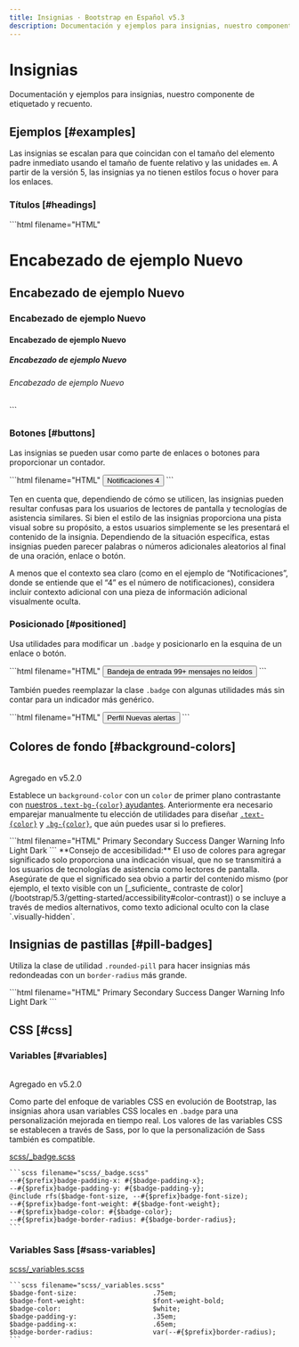 ```yaml
---
title: Insignias · Bootstrap en Español v5.3
description: Documentación y ejemplos para insignias, nuestro componente de etiquetado y recuento.
---
```


# Insignias

Documentación y ejemplos para insignias, nuestro componente de etiquetado y recuento.

<MainBanner />

Ejemplos [#examples]
---------------------

Las insignias se escalan para que coincidan con el tamaño del elemento padre inmediato usando el tamaño de fuente relativo y las unidades `em`. A partir de la versión 5, las insignias ya no tienen estilos focus o hover para los enlaces.

### Títulos [#headings]

<DemoIframe path="/demos/bootstrap/5.3/components/badge/examples.html">
    ```html filename="HTML"
    <h1>Encabezado de ejemplo <span class="badge bg-secondary">Nuevo</span></h1>
    <h2>Encabezado de ejemplo <span class="badge bg-secondary">Nuevo</span></h2>
    <h3>Encabezado de ejemplo <span class="badge bg-secondary">Nuevo</span></h3>
    <h4>Encabezado de ejemplo <span class="badge bg-secondary">Nuevo</span></h4>
    <h5>Encabezado de ejemplo <span class="badge bg-secondary">Nuevo</span></h5>
    <h6>Encabezado de ejemplo <span class="badge bg-secondary">Nuevo</span></h6>
    ```
</DemoIframe>

### Botones [#buttons]

Las insignias se pueden usar como parte de enlaces o botones para proporcionar un contador.

<DemoIframe path="/demos/bootstrap/5.3/components/badge/buttons.html">
    ```html filename="HTML"
    <button type="button" class="btn btn-primary">
        Notificaciones <span class="badge text-bg-secondary">4</span>
    </button>
    ```
</DemoIframe>

Ten en cuenta que, dependiendo de cómo se utilicen, las insignias pueden resultar confusas para los usuarios de lectores de pantalla y tecnologías de asistencia similares. Si bien el estilo de las insignias proporciona una pista visual sobre su propósito, a estos usuarios simplemente se les presentará el contenido de la insignia. Dependiendo de la situación específica, estas insignias pueden parecer palabras o números adicionales aleatorios al final de una oración, enlace o botón.

A menos que el contexto sea claro (como en el ejemplo de “Notificaciones”, donde se entiende que el “4” es el número de notificaciones), considera incluir contexto adicional con una pieza de información adicional visualmente oculta.

### Posicionado [#positioned]

Usa utilidades para modificar un `.badge` y posicionarlo en la esquina de un enlace o botón.

<DemoIframe path="/demos/bootstrap/5.3/components/badge/positioned-1.html">
    ```html filename="HTML"
    <button type="button" class="btn btn-primary position-relative">
        Bandeja de entrada
        <span class="position-absolute top-0 start-100 translate-middle badge rounded-pill bg-danger">
            99+
            <span class="visually-hidden">mensajes no leídos</span>
        </span>
    </button>
    ```
</DemoIframe>

También puedes reemplazar la clase `.badge` con algunas utilidades más sin contar para un indicador más genérico.

<DemoIframe path="/demos/bootstrap/5.3/components/badge/positioned-2.html">
    ```html filename="HTML"
    <button type="button" class="btn btn-primary position-relative">
        Perfil
        <span
            class="position-absolute top-0 start-100 translate-middle p-2 bg-danger border border-light rounded-circle">
            <span class="visually-hidden">Nuevas alertas</span>
        </span>
    </button>
    ```
</DemoIframe>

Colores de fondo [#background-colors]
--------------------------------------

<br/>
<span className="py-1 px-3 text-green-700 border border-green-700 rounded-md">Agregado en v5.2.0</span>

Establece un `background-color` con un `color` de primer plano contrastante con [nuestros `.text-bg-{color}` ayudantes](/bootstrap/5.3/helpers/color-background/). Anteriormente era necesario emparejar manualmente tu elección de utilidades para diseñar [`.text-{color}`](/bootstrap/5.3/utilities/colors/) y [`.bg-{color}`](/bootstrap/5.3/utilities/background/), que aún puedes usar si lo prefieres.

<ContentSuggestion />

<DemoIframe path="/demos/bootstrap/5.3/components/badge/background-colors.html">
    ```html filename="HTML"
    <span class="badge text-bg-primary">Primary</span>
    <span class="badge text-bg-secondary">Secondary</span>
    <span class="badge text-bg-success">Success</span>
    <span class="badge text-bg-danger">Danger</span>
    <span class="badge text-bg-warning">Warning</span>
    <span class="badge text-bg-info">Info</span>
    <span class="badge text-bg-light">Light</span>
    <span class="badge text-bg-dark">Dark</span>
    ```
</DemoIframe>

<Callout type="info" emoji="">
**Consejo de accesibilidad:** El uso de colores para agregar significado solo proporciona una indicación visual, que no se transmitirá a los usuarios de tecnologías de asistencia como lectores de pantalla. Asegúrate de que el significado sea obvio a partir del contenido mismo (por ejemplo, el texto visible con un [_suficiente_ contraste de color](/bootstrap/5.3/getting-started/accessibility#color-contrast)) o se incluye a través de medios alternativos, como texto adicional oculto con la clase `.visually-hidden`.
</Callout>

Insignias de pastillas [#pill-badges]
--------------------------------------

Utiliza la clase de utilidad `.rounded-pill` para hacer insignias más redondeadas con un `border-radius` más grande.

<DemoIframe path="/demos/bootstrap/5.3/components/badge/pill-badges.html">
    ```html filename="HTML"
    <span class="badge rounded-pill text-bg-primary">Primary</span>
    <span class="badge rounded-pill text-bg-secondary">Secondary</span>
    <span class="badge rounded-pill text-bg-success">Success</span>
    <span class="badge rounded-pill text-bg-danger">Danger</span>
    <span class="badge rounded-pill text-bg-warning">Warning</span>
    <span class="badge rounded-pill text-bg-info">Info</span>
    <span class="badge rounded-pill text-bg-light">Light</span>
    <span class="badge rounded-pill text-bg-dark">Dark</span>
    ```
</DemoIframe>

CSS [#css]
-----------

### Variables [#variables]

<br/>
<span className="py-1 px-3 text-green-700 border border-green-700 rounded-md">Agregado en v5.2.0</span>

Como parte del enfoque de variables CSS en evolución de Bootstrap, las insignias ahora usan variables CSS locales en `.badge` para una personalización mejorada en tiempo real. Los valores de las variables CSS se establecen a través de Sass, por lo que la personalización de Sass también es compatible.

[scss/_badge.scss](https://github.com/twbs/bootstrap/blob/v5.3.2/scss/_badge.scss)

    ```scss filename="scss/_badge.scss"
    --#{$prefix}badge-padding-x: #{$badge-padding-x};
    --#{$prefix}badge-padding-y: #{$badge-padding-y};
    @include rfs($badge-font-size, --#{$prefix}badge-font-size);
    --#{$prefix}badge-font-weight: #{$badge-font-weight};
    --#{$prefix}badge-color: #{$badge-color};
    --#{$prefix}badge-border-radius: #{$badge-border-radius};
    ```

### Variables Sass [#sass-variables]

[scss/_variables.scss](https://github.com/twbs/bootstrap/blob/v5.3.2/scss/_variables.scss)

    ```scss filename="scss/_variables.scss"
    $badge-font-size:                   .75em;
    $badge-font-weight:                 $font-weight-bold;
    $badge-color:                       $white;
    $badge-padding-y:                   .35em;
    $badge-padding-x:                   .65em;
    $badge-border-radius:               var(--#{$prefix}border-radius);
    ```